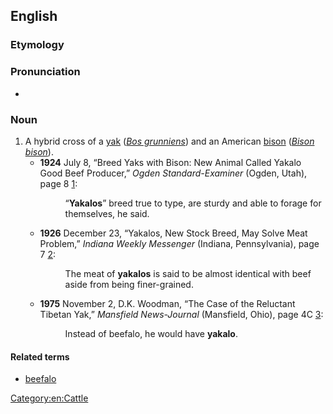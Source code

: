 
==English==

===Etymology===
{{blend|yak|buffalo|lang=en}}

===Pronunciation===
* {{a|US}} {{IPA|ˈjækəloʊ|lang=en}}

===Noun===
{{en-noun}}

# A hybrid cross of a [[yak]] (''[[Bos grunniens]]'') and an American [[bison]] (''[[Bison bison]]'').
#* '''1924''' July 8, “Breed Yaks with Bison: New Animal Called Yakalo Good Beef Producer,” ''Ogden Standard-Examiner'' (Ogden, Utah), page 8 [http://www.newspaperarchive.com/PdfViewer.aspx?img=49928449]:
#*: “'''Yakalos'''” breed true to type, are sturdy and able to forage for themselves, he said.
#* '''1926''' December 23, “Yakalos, New Stock Breed, May Solve Meat Problem,” ''Indiana Weekly Messenger'' (Indiana, Pennsylvania), page 7 [http://www.newspaperarchive.com/PdfViewer.aspx?img=11285180]:
#*: The meat of '''yakalos''' is said to be almost identical with beef aside from being finer-grained.
#* '''1975''' November 2, D.K. Woodman, “The Case of the Reluctant Tibetan Yak,” ''Mansfield News-Journal'' (Mansfield, Ohio), page 4C [http://www.newspaperarchive.com/PdfViewer.aspx?img=18299173]:
#*: Instead of beefalo, he would have '''yakalo'''.

====Related terms====
* [[beefalo]]

[[Category:en:Cattle]]